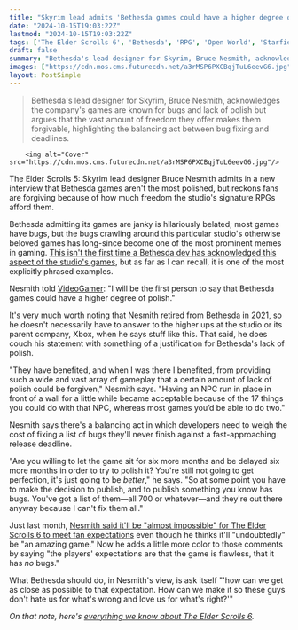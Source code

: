 ```yaml
---
title: "Skyrim lead admits 'Bethesda games could have a higher degree of polish', but some jank 'could be forgiven' because of how much you can do in the RPGs"
date: "2024-10-15T19:03:22Z"
lastmod: "2024-10-15T19:03:22Z"
tags: ['The Elder Scrolls 6', 'Bethesda', 'RPG', 'Open World', 'Starfield', 'Skyrim']
draft: false
summary: "Bethesda's lead designer for Skyrim, Bruce Nesmith, acknowledges the company's games are known for bugs and lack of polish but argues that the vast amount of freedom they offer makes them forgivable, highlighting the balancing act between bug fixing and deadlines."
images: ["https://cdn.mos.cms.futurecdn.net/a3rMSP6PXCBqjTuL6eevG6.jpg"]
layout: PostSimple
---
```

> Bethesda's lead designer for Skyrim, Bruce Nesmith, acknowledges the company's games are known for bugs and lack of polish but argues that the vast amount of freedom they offer makes them forgivable, highlighting the balancing act between bug fixing and deadlines.


        <img alt="Cover" src="https://cdn.mos.cms.futurecdn.net/a3rMSP6PXCBqjTuL6eevG6.jpg"/>
        
The Elder Scrolls 5: Skyrim lead designer Bruce Nesmith admits in a new interview that Bethesda games aren't the most polished, but reckons fans are forgiving because of how much freedom the studio's signature RPGs afford them.

Bethesda admitting its games are janky is hilariously belated; most games have bugs, but the bugs crawling around this particular studio's otherwise beloved games has long-since become one of the most prominent memes in gaming. [This isn't the first time a Bethesda dev has acknowledged this aspect of the studio's games](https://www.gamesradar.com/bethesda-lead-shrugs-off-starfield-bugs-of-course-there-are-bugs-but-does-it-take-away-from-your-experience/), but as far as I can recall, it is one of the most explicitly phrased examples.

Nesmith told [VideoGamer](https://www.videogamer.com/news/skyrim-lead-bug-free-starfield-impossible/): "I will be the first person to say that Bethesda games could have a higher degree of polish."

It's very much worth noting that Nesmith retired from Bethesda in 2021, so he doesn't necessarily have to answer to the higher ups at the studio or its parent company, Xbox, when he says stuff like this. That said, he does couch his statement with something of a justification for Bethesda's lack of polish.

"They have benefited, and when I was there I benefited, from providing such a wide and vast array of gameplay that a certain amount of lack of polish could be forgiven," Nesmith says. "Having an NPC run in place in front of a wall for a little while became acceptable because of the 17 things you could do with that NPC, whereas most games you’d be able to do two."

Nesmith says there's a balancing act in which developers need to weigh the cost of fixing a list of bugs they'll never finish against a fast-approaching release deadline.

"Are you willing to let the game sit for six more months and be delayed six more months in order to try to polish it? You're still not going to get perfection, it's just going to be *better*," he says. "So at some point you have to make the decision to publish, and to publish something you know has bugs. You've got a list of them—all 700 or whatever—and they're out there anyway because I can't fix them all."

Just last month, [Nesmith said it'll be "almost impossible" for The Elder Scrolls 6 to meet fan expectations](https://www.gamesradar.com/games/open-world/skyrim-and-starfield-veteran-says-its-almost-impossible-for-the-elder-scrolls-6-to-meet-expectations/) even though he thinks it'll "undoubtedly" be "an amazing game." Now he adds a little more color to those comments by saying "the players' expectations are that the game is flawless, that it has *no* bugs."

What Bethesda should do, in Nesmith's view, is ask itself "'how can we get as close as possible to that expectation. How can we make it so these guys don't hate us for what's wrong and love us for what's right?'"

*On that note, here's *[<em>everything we know about The Elder Scrolls 6</em>](https://www.gamesradar.com/elder-scrolls-6-release-date-location-news-races/)*.*
        